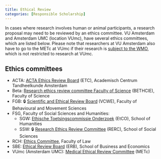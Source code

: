 ```yaml
---
title: Ethical Review
categories: [Responsible Scholarship]
---
```


In cases where research involves human or animal participants, a research proposal may need to be reviewed by an ethics committee. VU Amsterdam and Amsterdam UMC (location VUmc), have several ethics committees, which are listed below. Please note that researchers at VU Amsterdam also have to go to the METc at VUmc if their research is [subject to the WMO](https://english.ccmo.nl/investigators/legal-framework-for-medical-scientific-research/your-research-is-it-subject-to-the-wmo-or-not), which is not restricted to research at VUmc.

## Ethics committees

* ACTA: [ACTA Ethics Review Board](https://acta.nl/en/research/more-about/ethics-review-board) (ETC), Academisch Centrum Tandheelkunde Amsterdam
* Beta: [Research ethics review committee Faculty of Science](https://vu.nl/en/about-vu/faculties/faculty-of-science/more-about/research-ethics-review-committee-beta) (BETHCIE), Faculty of Science
* FGB: 🔒 [Scientific and Ethical Review Board](https://vu.nl/en/employee/behavioural-and-movement-sciences-getting-started/the-scientific-and-ethical-review-board-vcwe) (VCWE), Faculty of Behavioural and Movement Sciences
* FSG, Faculty of Social Sciences and Humanities:
    * SGW: [Ethische Toetsingscommissie Onderzoek](https://vu.nl/en/about-vu/faculties/school-of-humanities/more-about/research-ethics-review-committee-and-research-integrity) (EtCO), School of Humanities
    * SSW: 🔒 [Research Ethics Review Committee](https://vu.nl/en/employee/social-sciences-getting-started/research-ethics-review-ssc) (RERC), School of Social Sciences
* RCH: [Ethics Committee](https://vu.nl/en/employee/law-getting-started/ethics-committee), Faculty of Law
* SBE: [Ethical Review Board](https://vu.nl/en/about-vu/faculties/school-of-business-and-economics/more-about/research-office) (ERB), School of Business and Economics
* VUmc (Amsterdam UMC): [Medical Ethical Review Committee](https://metc.amsterdamumc.org/) (METc)
